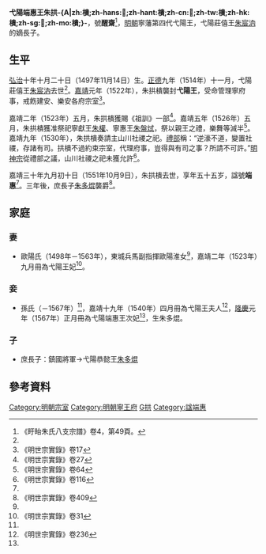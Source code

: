 '''弋陽端惠王朱拱-{A|zh:樻;zh-hans:𭫀;zh-hant:樻;zh-cn:𭫀;zh-tw:樻;zh-hk:樻;zh-sg:𭫀;zh-mo:樻;}-'''{{BD|1497年|11月14日|1551年|10月9日|catIdx=Z朱}}，號'''醒齋'''<ref name=xy>《盱眙朱氏八支宗譜》卷4，第49頁。</ref>，[[明朝|明朝]]寧藩第四代弋陽王，弋陽莊僖王[[朱宸汭|朱宸汭]]的嫡長子。

==生平==
[[弘治|弘治]]十年十月二十日（1497年11月14日）生。[[正德_(明朝)|正德]]九年（1514年）十一月，弋陽莊僖王[[朱宸汭|朱宸汭]]去世<ref name=xy/>。[[嘉靖|嘉靖]]元年（1522年），朱拱樻襲封'''弋陽王'''，受命管理寧府事，戒飭建安、樂安各府宗室<ref>《明世宗實錄》卷17</ref>。

嘉靖二年（1523年）五月，朱拱樻獲賜《祖訓》一部<ref>《明世宗實錄》卷27</ref>。嘉靖五年（1526年）五月，朱拱樻獲准祭祀寧獻王[[朱權|朱權]]、寧惠王[[朱盤烒|朱盤烒]]，祭以親王之禮，樂舞等減半<ref>《明世宗實錄》卷64</ref>。嘉靖九年（1530年），朱拱樻奏請主山川社禝之祀。[[禮部|禮部]]稱：“逆濠不道，變置社禝，存諸有司。拱樻不過約束宗室，代理府事，豈得與有司之事？所請不可許。”[[明神宗|明神宗]]從禮部之議，山川社禝之祀未獲允許<ref>《明世宗實錄》卷116</ref>。

嘉靖三十年九月初十日（1551年10月9日），朱拱樻去世，享年五十五岁，諡號'''端惠'''<ref name=xy/>。三年後，庶長子[[朱多焜|朱多焜]]襲爵<ref>《明世宗實錄》卷409</ref>。

==家庭==
===妻===
*歐陽氏（1498年－1563年），東城兵馬副指揮歐陽淮女<ref name=xy/>，嘉靖二年（1523年）九月冊為弋陽王妃<ref>《明世宗實錄》卷31</ref>。

===妾===
*孫氏（－1567年）<ref name=xy/>，嘉靖十九年（1540年）四月冊為弋陽王夫人<ref>《明世宗實錄》卷236</ref>，[[隆慶_(明朝)|隆慶]]元年（1567年）正月冊為弋陽端惠王次妃<ref name=xy/>，生朱多焜。

===子===
*庶長子：鎮國將軍→弋陽恭懿王[[朱多焜|朱多焜]]

== 參考資料 ==
{{reflist|2}}

{{s-start}}
{{s-bef|before=父莊僖王[[朱宸汭|朱宸汭]]}}
{{s-ttl|title=[[明朝藩王列表_(寧王系)#弋陽國|明弋陽國國王]]|years=1522年－1551年}}
{{s-aft|after=子恭懿王[[朱多焜|朱多焜]]}}
{{end}}

[[Category:明朝宗室|Category:明朝宗室]]
[[Category:明朝寧王府|Category:明朝寧王府]]
[[Category:朱姓|G拱]]
[[Category:諡端惠|Category:諡端惠]]